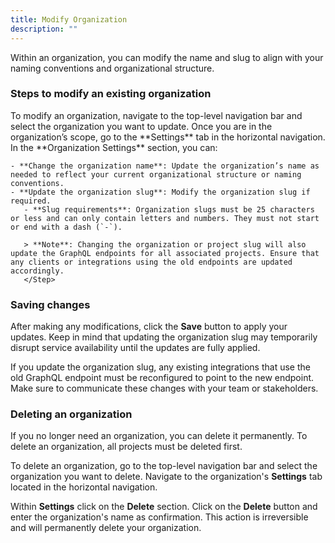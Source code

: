 ```yaml
---
title: Modify Organization
description: ""
---
```


Within an organization, you can modify the name and slug to align with your naming conventions and organizational structure.

### Steps to modify an existing organization

<Steps>
  <Step title="Navigate to the organization settings">
   To modify an organization, navigate to the top-level navigation bar and select the organization you want to update. Once you are in the organization’s scope, go to the **Settings** tab in the horizontal navigation.
</Step>
<Step title="Edit organization settings">
   In the **Organization Settings** section, you can:

    - **Change the organization name**: Update the organization’s name as needed to reflect your current organizational structure or naming conventions.
    - **Update the organization slug**: Modify the organization slug if required.
       - **Slug requirements**: Organization slugs must be 25 characters or less and can only contain letters and numbers. They must not start or end with a dash (`-`).

       > **Note**: Changing the organization or project slug will also update the GraphQL endpoints for all associated projects. Ensure that any clients or integrations using the old endpoints are updated accordingly.
       </Step>

</Steps>

### Saving changes

After making any modifications, click the **Save** button to apply your updates. Keep in mind that updating the organization slug may temporarily disrupt service availability until the updates are fully applied.

<Warning>

If you update the organization slug, any existing integrations that use the old GraphQL
endpoint must be reconfigured to point to the new endpoint. Make sure to communicate
these changes with your team or stakeholders.

</Warning>

### Deleting an organization

If you no longer need an organization, you can delete it permanently. To delete an organization, all projects must be deleted first.

To delete an organization, go to the top-level navigation bar and select the organization you want to delete. Navigate to the organization's **Settings** tab located in the horizontal navigation.

Within **Settings** click on the **Delete** section. Click on the **Delete** button and enter the organization's name as confirmation. This action is irreversible and will permanently delete your organization.
